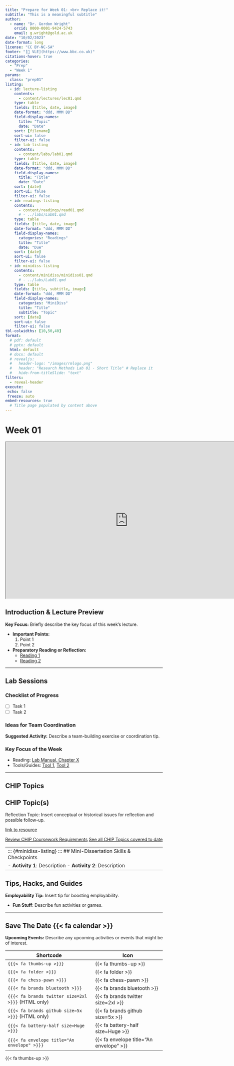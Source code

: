 ```yaml
---
title: "Prepare for Week 01: <br> Replace it!"
subtitle: "This is a meaningful subtitle"
author: 
  - name: "Dr. Gordon Wright"
    orcid: 0000-0001-9424-5743
    email: g.wright@gold.ac.uk
date: "10/02/2023"
date-format: long
license: "CC BY-NC-SA"
footer: "[🔗 VLE](https://www.bbc.co.uk)"
citations-hover: true
categories: 
  - "Prep"
  - "Week 1"
params:
  class: "prep01"
listing:
  - id: lecture-listing
    contents:
      - content/lectures/lec01.qmd
    type: table
    fields: [title, date, image]
    date-format: "ddd, MMM DD"
    field-display-names:
      title: "Topic"
      date: "Date"
    sort: [filename]
    sort-ui: false
    filter-ui: false
  - id: lab-listing
    contents:
      - content/labs/lab01.qmd
    type: table
    fields: [title, date, image]
    date-format: "ddd, MMM DD"
    field-display-names:
      title: "Title"
      date: "Date"
    sort: [date]
    sort-ui: false
    filter-ui: false  
  - id: readings-listing
    contents:
      - content/readings/read01.qmd
      # - ../labs/Lab01.qmd
    type: table
    fields: [title, date, image]
    date-format: "ddd, MMM DD"
    field-display-names:
      categories: "Readings"
      title: "Title"
      date: "Due"
    sort: [date]
    sort-ui: false
    filter-ui: false
  - id: minidiss-listing
    contents:
      - content/minidiss/minidiss01.qmd
      # - ../labs/Lab01.qmd
    type: table
    fields: [title, subtitle, image]
    date-format: "ddd, MMM DD"
    field-display-names:
      categories: "MiniDiss"
      title: "Title"
      subtitle: "Topic"
    sort: [date]
    sort-ui: false
    filter-ui: false
tbl-colwidths: [10,50,40]
format: 
  # pdf: default
  # pptx: default
  html: default
  # docx: default
  # revealjs: 
  #   header-logo: "/images/rmlogo.png"
  #   header: "Research Methods Lab 01 - Short Title" # Replace it
  #   hide-from-titleSlide: "text"
filters:
  - reveal-header
execute:
 echo: false
 freeze: auto
embed-resources: true
  # Title page populated by content above
---
```


# Week 01

```{=html}

<iframe width="780" height="500" src="https://quarto.org/" title="Quarto Documentation"></iframe>
```
## Introduction & Lecture Preview

::: {#lecture-listing}
:::

::: {.callout .primary}
**Key Focus:** Briefly describe the key focus of this week's lecture.
:::

-   **Important Points:**
    1.  Point 1
    2.  Point 2
-   **Preparatory Reading or Reflection:**
    -   [Reading 1](#)
    -   [Reading 2](#)

::: {#readings-listing}
:::

------------------------------------------------------------------------

::: {#lab-listing}
:::

## Lab Sessions

### Checklist of Progress

-   [ ] Task 1
-   [ ] Task 2

### Ideas for Team Coordination

::: card
**Suggested Activity:** Describe a team-building exercise or
coordination tip.
:::

### Key Focus of the Week

-   Reading: [Lab Manual, Chapter X](#)
-   Tools/Guides: [Tool 1](#), [Tool 2](#)

------------------------------------------------------------------------

## CHIP Topics {#CHIPTopics}

::: callout-important
## CHIP Topic(s)

Reflection Topic: Insert conceptual or historical issues for reflection
and possible follow-up.

[link to resource](www.bbc.co.uk){#CHIPLINK}

[Review CHIP Coursework Requirements](www.bbc.co.uk){.btn .btn-info .btn
role="button"} [See all CHIP Topics covered to date](www.bbc.co.uk){.btn
.btn-success .btn role="button"}
:::

|                                                                        |
|:-----------------------------------------------------------------------|
| ::: {#minidiss-listing} ::: \## Mini-Dissertation Skills & Checkpoints |
| \- **Activity 1**: Description - **Activity 2**: Description           |

## Tips, Hacks, and Guides

::: card
**Employability Tip:** Insert tip for boosting employability.
:::

-   **Fun Stuff**: Describe fun activities or games.

------------------------------------------------------------------------

## Save The Date {{< fa calendar >}}

::: {.callout .info}
**Upcoming Events:** Describe any upcoming activities or events that
might be of interest.
:::

| Shortcode                                          | Icon                                    |
|----------------------------------------|--------------------------------|
| `{{{< fa thumbs-up >}}}`                           | {{< fa thumbs-up >}}                    |
| `{{{< fa folder >}}}`                              | {{< fa folder >}}                       |
| `{{{< fa chess-pawn >}}}`                          | {{< fa chess-pawn >}}                   |
| `{{{< fa brands bluetooth >}}}`                    | {{< fa brands bluetooth >}}             |
| `{{{< fa brands twitter size=2xl >}}}` (HTML only) | {{< fa brands twitter size=2xl >}}      |
| `{{{< fa brands github size=5x >}}}` (HTML only)   | {{< fa brands github size=5x >}}        |
| `{{{< fa battery-half size=Huge >}}}`              | {{< fa battery-half size=Huge >}}       |
| `{{{< fa envelope title="An envelope" >}}}`        | {{< fa envelope title="An envelope" >}} |

{{< fa thumbs-up >}}

